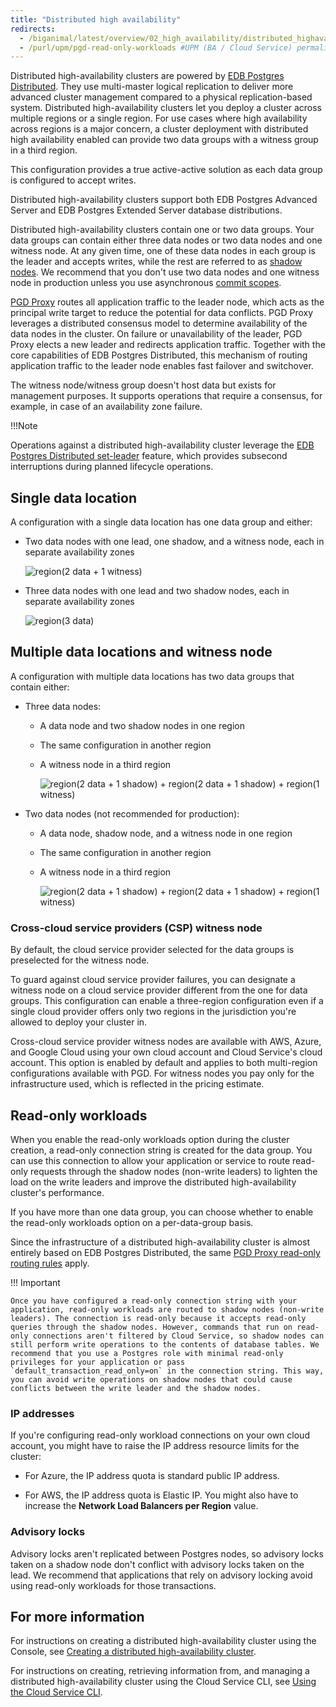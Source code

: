 ```yaml
---
title: "Distributed high availability"
redirects:
  - /biganimal/latest/overview/02_high_availability/distributed_highavailability/ #generated for BigAnimal URL path removal branch
  - /purl/upm/pgd-read-only-workloads #UPM (BA / Cloud Service) permalink
---
```


Distributed high-availability clusters are powered by [EDB Postgres Distributed](/pgd/latest/). They use multi-master logical replication to deliver more advanced cluster management compared to a physical replication-based system. Distributed high-availability clusters let you deploy a cluster across multiple regions or a single region. For use cases where high availability across regions is a major concern, a cluster deployment with distributed high availability enabled can provide two data groups with a witness group in a third region.

This configuration provides a true active-active solution as each data group is configured to accept writes. 

Distributed high-availability clusters support both EDB Postgres Advanced Server and EDB Postgres Extended Server database distributions. 

Distributed high-availability clusters contain one or two data groups. Your data groups can contain either three data nodes or two data nodes and one witness node. At any given time, one of these data nodes in each group is the leader and accepts writes, while the rest are referred to as [shadow nodes](/pgd/latest/terminology/#write-leader). We recommend that you don't use two data nodes and one witness node in production unless you use asynchronous [commit scopes](/pgd/latest/reference/commit-scopes/commit-scopes/). 

[PGD Proxy](/pgd/latest/routing/proxy) routes all application traffic to the leader node, which acts as the principal write target to reduce the potential for data conflicts. PGD Proxy leverages a distributed consensus model to determine availability of the data nodes in the cluster. On failure or unavailability of the leader, PGD Proxy elects a new leader and redirects application traffic. Together with the core capabilities of EDB Postgres Distributed, this mechanism of routing application traffic to the leader node enables fast failover and switchover.

The witness node/witness group doesn't host data but exists for management purposes. It supports operations that require a consensus, for example, in case of an availability zone failure. 

!!!Note

   Operations against a distributed high-availability cluster leverage the [EDB Postgres Distributed set-leader](/pgd/latest/reference/cli/command_ref/group/set-leader) feature, which provides subsecond interruptions during planned lifecycle operations.

## Single data location

A configuration with a single data location has one data group and either:

-   Two data nodes with one lead, one shadow, and a witness node, each in separate availability zones

      ![region(2 data + 1 witness)](../../images/image5.png)

-   Three data nodes with one lead and two shadow nodes, each in separate availability zones

      ![region(3 data)](../../images/image3.png)

## Multiple data locations and witness node

A configuration with multiple data locations has two data groups that contain either:

-   Three data nodes:

    -   A data node and two shadow nodes in one region
    -   The same configuration in another region
    -   A witness node in a third region

        ![region(2 data + 1 shadow) + region(2 data + 1 shadow) + region(1 witness)](../../images/eha.png)

-   Two data nodes (not recommended for production):

    -   A data node, shadow node, and a witness node in one region
    -   The same configuration in another region
    -   A witness node in a third region

        ![region(2 data + 1 shadow) + region(2 data + 1 shadow) + region(1 witness)](../../images/2dn-1wn-2dn-1wn-1wg.png)

### Cross-cloud service providers (CSP) witness node

By default, the cloud service provider selected for the data groups is preselected for the witness node.

To guard against cloud service provider failures, you can designate a witness node on a cloud service provider different from the one for data groups. This configuration can enable a three-region configuration even if a single cloud provider offers only two regions in the jurisdiction you're allowed to deploy your cluster in.

Cross-cloud service provider witness nodes are available with AWS, Azure, and Google Cloud using your own cloud account and Cloud Service's cloud account. This option is enabled by default and applies to both multi-region configurations available with PGD. For witness nodes you pay only for the infrastructure used, which is reflected in the pricing estimate.

## Read-only workloads

<PurlAnchor urlPath="/purl/upm/pgd-read-only-workloads" />

When you enable the read-only workloads option during the cluster creation, a read-only connection string is created for the data group. You can use this connection to allow your application or service to route read-only requests through the shadow nodes (non-write leaders) to lighten the load on the write leaders and improve the distributed high-availability cluster's performance. 

If you have more than one data group, you can choose whether to enable the read-only workloads option on a per-data-group basis. 

Since the infrastructure of a distributed high-availability cluster is almost entirely based on EDB Postgres Distributed, the same [PGD Proxy read-only routing rules](/pgd/latest/routing/readonly/) apply.

!!! Important

    Once you have configured a read-only connection string with your application, read-only workloads are routed to shadow nodes (non-write leaders). The connection is read-only because it accepts read-only queries through the shadow nodes. However, commands that run on read-only connections aren't filtered by Cloud Service, so shadow nodes can still perform write operations to the contents of database tables. We recommend that you use a Postgres role with minimal read-only privileges for your application or pass `default_transaction_read_only=on` in the connection string. This way, you can avoid write operations on shadow nodes that could cause conflicts between the write leader and the shadow nodes. 

### IP addresses

If you're configuring read-only workload connections on your own cloud account, you might have to raise the IP address resource limits for the cluster:

-   For Azure, the IP address quota is standard public IP address.

-   For AWS, the IP address quota is Elastic IP. You might also have to increase the **Network Load Balancers per Region** value. 
         

### Advisory locks

Advisory locks aren't replicated between Postgres nodes, so advisory locks taken on a shadow node don't conflict with advisory locks taken on the lead. We recommend that applications that rely on advisory locking avoid using read-only workloads for those transactions.

## For more information

For instructions on creating a distributed high-availability cluster using the Console, see [Creating a distributed high-availability cluster](/edb-postgres-ai/cloud-service/getting_started/creating_cluster/creating_a_dha_cluster/).

For instructions on creating, retrieving information from, and managing a distributed high-availability cluster using the Cloud Service CLI, see [Using the Cloud Service CLI](/edb-postgres-ai/cloud-service/using_cluster/cli/managing_clusters/#managing-distributed-high-availability-clusters).
